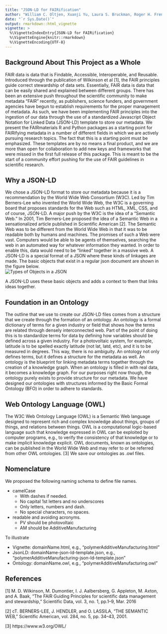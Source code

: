 ```yaml
---
title: "JSON-LD for FAIRification"
author: "William C. Oltjen, Xuanji Yu, Laura S. Bruckman, Roger H. French"
date: "`r Sys.Date()`"
output: rmarkdown::html_vignette
vignette: >
  %\VignetteIndexEntry{JSON-LD for FAIRification}
  %\VignetteEngine{knitr::rmarkdown}
  %\VignetteEncoding{UTF-8}
---
```


Background About This Project as a Whole
-----------------------------------------
FAIR data is data that is Findable, Accessible, Interoperable, and Reusable. Introduced through the publication of Wilkinson et al [1], the FAIR principles guide correct stewardship of data sets. Essentially, FAIR data is data that can be easily shared and explained between different groups. There has been an extensive push throughout the scientific community to make metadata “FAIR” recently, as publishers, science funders, and government agencies have begun to establish requirements for the proper management of metadata. As such, we have been implementing FAIR principles into the ingestion of our data through the use of a standardized Javascript Object Notation for Linked Data (JSON-LD) template to store our metadata. We present the FAIRmaterials R and Python packages as a starting point for FAIRifying metadata in a number of different fields in which we are actively pursuing research topics. The fact that this is a starting point must be emphasized. These templates are by no means a final product, and we are more than open for collaboration to add new keys and frameworks that were missed in the first full release of this package. This is meant to be the start of a community effort pushing for the use of FAIR guidelines in scientific research.

Why a JSON-LD
-------------
We chose a JSON-LD format to store our metadata because it is a recommendation by the World Wide Web Consortium (W3C). Led by Tim Berners-Lee who invented the World Wide Web, the W3C is a governing board that proposes standards for the Web such as HTML, XML, CSS, and of course, JSON-LD. A major push by the W3C is the idea of a "Semantic Web." In 2001, Tim Berners-Lee proposed the idea of a Semantic Web in a sensationalized article published in Scientific American [2]. The Semantic Web was to be different from the World Wide Web in that it was to be readable both by humans and machines. The promises of such a Web were vast. Computers would be able to be agents of themselves, searching the web in an automated way for whatever information they wanted. In order to enable this, data would need to be "linked" together in a massive web. A JSON-LD is a special format of a JSON where these kinds of linkages are made. The basic objects that exist in a regular json document are shown in the figure below.  
![Types of Objects in a JSON](json-object.png)

A JSON-LD uses these basic objects and adds a context to them that links ideas together. 

Foundation in an Ontology
-------------------------
The outline that we use to create our JSON-LD files comes from a structure that we create through the formation of an ontology. An ontology is a formal dictionary of terms for a given industry or field that shows how the terms are related through densely interconnected web. Part of the point of doing this is to standardize terms for data by defining how variables should be defined across a given industry. For a photovoltaic system, for example, latitude is to be spelled exactly latitude (not lat, latd, etc), and it is to be measured in degrees. This way, there is no ambiguity. An ontology not only defines terms, but it defines a structure for the metadata as well. An ontology is the blueprint for linking metadata terms together through the creation of a knowledge graph. When an ontology is filled in with real data, it becomes a knowledge graph. For our purposes right now though, the ontology purely exists to provide structure for our metadata. We have designed our ontologies with structures informed by the Basic Formal Ontology (BFO) in order to adhere to standards. 

Web Ontology Language (OWL)
-------------------------
The W3C Web Ontology Language (OWL) is a Semantic Web language designed to represent rich and complex knowledge about things, groups of things, and relations between things. OWL is a computational logic-based language such that knowledge expressed in OWL can be exploited by computer programs, e.g., to verify the consistency of that knowledge or to make implicit knowledge explicit. OWL documents, known as ontologies, can be published in the World Wide Web and may refer to or be referred from other OWL ontologies. [3] We save our ontologies as .owl files.

Nomenclature
-------------------------
We proposed the following naming schema to define file names. 

* camelCase
    + With dashes if needed.
    + No capital 1st letters and no underscores
    + Only letters, numbers and dash. 
    + No special characters, no spaces.
* readable and avoiding acronyms.
    - PV should be photovoltaic
    - AM should be AdditiveManufacturing

To illustrate

* Vignette: domainName.html, e.g., "polymerAdditiveManufacturing.html"
* JsonLD: domainName-json-ld-template.json, e.g., "polymerAdditiveManufacturing-json-ld-template.json"
* Ontology: domainName.owl, e.g., "polymerAdditiveManufacturing.owl"

References
--------------
[1] M. D. Wilkinson, M. Dumontier, I. J. Aalbersberg, G. Appleton, M. Axton, and A. Baak, “The FAIR Guiding Principles for scientific data management and stewardship,” Scientific Data, vol. 3, no. 1, pp.1–9, Mar. 2016

[2] cT. BERNERS-LEE, J. HENDLER, and O. LASSILA, “THE SEMANTIC WEB,” Scientific American, vol. 284, no. 5, pp. 34–43, 2001.

[3] https://www.w3.org/OWL/

